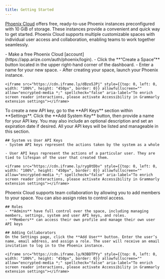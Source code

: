 ```yaml
---
title: Getting Started
---
```


[Phoenix Cloud](https://app.phoenix.arize.com/login) offers free, ready-to-use Phoenix instances preconfigured with 10 GiB of storage. These instances provide a convenient and quick way to get started. Phoenix Cloud supports multiple customizable spaces with individual user access and collaboration, enabling teams to work together seamlessly.

<Steps>
  <Step title="Log In & Create a Phoenix Space">
    - Make a free Phoenix Cloud [account](https://app.arize.com/auth/phoenix/login).
    - Click the **“Create a Space”** button located in the upper right-hand corner of the dashboard.
    - Enter a name for your new space. 
    - After creating your space, launch your Phoenix instance.

    <iframe src="https://cdn.iframe.ly/dBzo5JPj" style={{top: 0, left: 0, width: "100%", height: "450px", border: 0}} allowfullscreen="" allow="encrypted-media *;" spellcheck="false" aria-label="To enrich screen reader interactions, please activate Accessibility in Grammarly extension settings"></iframe>
  </Step>
  <Step title="Set Up Keys">
    To create a new API key, go to the **API Keys** section within **Settings**. Click the **Add System Key** button, then provide a name for your API key. You may also include an optional description and set an expiration date if desired. All your API keys will be listed and manageable in this section.

    ## System vs User API Keys
    - System API keys represent the actions taken by the system as a whole

    - User API keys represent the actions of a particular user. They are tied to lifespan of the user that created them.

    <iframe src="https://cdn.iframe.ly/ryg0tDbv" style={{top: 0, left: 0, width: "100%", height: "450px", border: 0}} allowfullscreen="" allow="encrypted-media *;" spellcheck="false" aria-label="To enrich screen reader interactions, please activate Accessibility in Grammarly extension settings"></iframe>
  </Step>
  <Step title="Add Collaborators">
    Phoenix Cloud supports team collaboration by allowing you to add members to your space. You can also assign roles to control access. 


    ## Roles
    - **Admins** have full control over the space, including managing members, settings, system and user API keys, and roles.
    - **Members** can access their own profile and manage their own user API keys 

    ## Adding Collaborators 
    On the Settings page, click the **Add User** button. Enter the user’s name, email address, and assign a role. The user will receive an email invitation to log in to the Phoenix instance.

    <iframe src="https://cdn.iframe.ly/N3BDTPYy" style={{top: 0, left: 0, width: "100%", height: "450px", border: 0}} allowfullscreen="" allow="encrypted-media *;" spellcheck="false" aria-label="To enrich screen reader interactions, please activate Accessibility in Grammarly extension settings"></iframe>
  </Step>
</Steps>